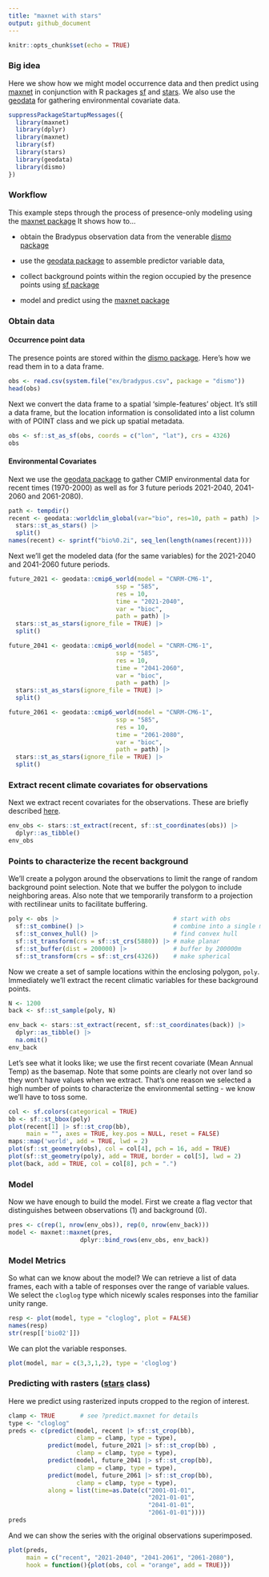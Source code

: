 ```yaml
---
title: "maxnet with stars"
output: github_document
---
```


```r
knitr::opts_chunk$set(echo = TRUE)
```


### Big idea

Here we show how we might model occurrence data and then predict using [maxnet]( https://CRAN.R-project.org/package=maxnet) in conjunction with R packages [sf](https://CRAN.R-project.org/package=sf) and [stars](https://CRAN.R-project.org/package=stars).  We also use the [geodata](https://CRAN.R-project.org/package=stars) for gathering environmental covariate data.

```r
suppressPackageStartupMessages({
  library(maxnet)
  library(dplyr)
  library(maxnet)
  library(sf)
  library(stars)
  library(geodata)
  library(dismo)
})
```

### Workflow

This example steps through the process of presence-only modeling using the [maxnet package](https://CRAN.R-project.org/package=maxnet)  It shows how to...

+ obtain the Bradypus observation data from the venerable [dismo package](https://CRAN.R-project.org/package=dismo)

+ use the [geodata package](https://CRAN.R-project.org/package=geodata) to assemble predictor variable data,

+ collect background points within the region occupied by the presence points using [sf package](https://CRAN.R-project.org/package=sf)

+ model and predict using the [maxnet package](https://CRAN.R-project.org/package=maxnet)


### Obtain data

#### Occurrence point data

The presence points are stored within the [dismo package](https://CRAN.R-project.org/package=dismo).  Here's how 
we read them in to a data frame.

```r
obs <- read.csv(system.file("ex/bradypus.csv", package = "dismo"))
head(obs)
```

Next we convert the data frame to a spatial 'simple-features' object.  It's still a data frame, but the location information is consolidated into a list column with of POINT class and we pick up spatial metadata.

```r
obs <- sf::st_as_sf(obs, coords = c("lon", "lat"), crs = 4326)
obs
```

#### Environmental Covariates

Next we use the [geodata package](https://CRAN.R-project.org/package=geodata) to gather CMIP environmental data for recent times (1970-2000) as well as for 3 future periods 2021-2040, 2041-2060 and 2061-2080). 

```r
path <- tempdir()
recent <- geodata::worldclim_global(var="bio", res=10, path = path) |>
  stars::st_as_stars() |>
  split()
names(recent) <- sprintf("bio%0.2i", seq_len(length(names(recent))))
```

Next we'll get the modeled data (for the same variables) for the 2021-2040 and 2041-2060 future periods.

```r
future_2021 <- geodata::cmip6_world(model = "CNRM-CM6-1", 
                              ssp = "585", 
                              res = 10, 
                              time = "2021-2040",
                              var = "bioc",
                              path = path) |>
  stars::st_as_stars(ignore_file = TRUE) |>
  split()

future_2041 <- geodata::cmip6_world(model = "CNRM-CM6-1", 
                              ssp = "585", 
                              res = 10, 
                              time = "2041-2060",
                              var = "bioc",
                              path = path) |>
  stars::st_as_stars(ignore_file = TRUE) |>
  split()

future_2061 <- geodata::cmip6_world(model = "CNRM-CM6-1", 
                              ssp = "585", 
                              res = 10, 
                              time = "2061-2080",
                              var = "bioc",
                              path = path) |>
  stars::st_as_stars(ignore_file = TRUE) |>
  split()
```


### Extract recent climate covariates for observations

Next we extract recent covariates for the observations.  These are briefly described [here](https://www.worldclim.org/data/bioclim.html).

```r
env_obs <- stars::st_extract(recent, sf::st_coordinates(obs)) |>
  dplyr::as_tibble()
env_obs
```

### Points to characterize the recent background

We'll create a polygon around the observations to limit the range of random background point selection.  Note that we buffer the polygon to include neighboring areas.  Also note that we temporarily transform to a projection with rectilinear units to facilitate buffering.

```r
poly <- obs |>                                # start with obs
  sf::st_combine() |>                         # combine into a single multipoint
  sf::st_convex_hull() |>                     # find convex hull
  sf::st_transform(crs = sf::st_crs(5880)) |> # make planar
  sf::st_buffer(dist = 200000) |>             # buffer by 200000m
  sf::st_transform(crs = sf::st_crs(4326))    # make spherical
```

Now we create a set of sample locations within the enclosing polygon, `poly`.  Immediately we'll extract the recent climatic variables for these background points.

```r
N <- 1200
back <- sf::st_sample(poly, N)

env_back <- stars::st_extract(recent, sf::st_coordinates(back)) |>
  dplyr::as_tibble() |>
  na.omit()
env_back
```

Let's see what it looks like; we use the first recent covariate (Mean Annual Temp) as the basemap.  Note that some points are clearly not over land so they won't have values when we extract.  That's one reason we selected a high number of points to characterize the environmental setting - we know we'll have to toss some.

```r
col <- sf.colors(categorical = TRUE)
bb <- sf::st_bbox(poly)
plot(recent[1] |> sf::st_crop(bb), 
     main = "", axes = TRUE, key.pos = NULL, reset = FALSE)
maps::map('world', add = TRUE, lwd = 2)
plot(sf::st_geometry(obs), col = col[4], pch = 16, add = TRUE)
plot(sf::st_geometry(poly), add = TRUE, border = col[5], lwd = 2)
plot(back, add = TRUE, col = col[8], pch = ".")
```

### Model

Now we have enough to build the model. First we create a flag vector that distinguishes between observations (1) and background (0).

```r
pres <- c(rep(1, nrow(env_obs)), rep(0, nrow(env_back)))
model <- maxnet::maxnet(pres,
                    dplyr::bind_rows(env_obs, env_back))
```

### Model Metrics

So what can we know about the model?  We can retrieve a list of data frames, each with a table of responses over the range of variable values.  We select the `cloglog` type which nicewly scales responses into the familiar unity range.

```r
resp <- plot(model, type = "cloglog", plot = FALSE)
names(resp)
str(resp[['bio02']])
```

We can plot the variable responses.

```r
plot(model, mar = c(3,3,1,2), type = 'cloglog')
```

### Predicting with rasters ([stars](https://r-spatial.github.io/stars/) class)

Here we predict using rasterized inputs cropped to the region of interest.

```r
clamp <- TRUE       # see ?predict.maxnet for details
type <- "cloglog"
preds <- c(predict(model, recent |> sf::st_crop(bb), 
                   clamp = clamp, type = type),
           predict(model, future_2021 |> sf::st_crop(bb) , 
                   clamp = clamp, type = type),
           predict(model, future_2041 |> sf::st_crop(bb), 
                   clamp = clamp, type = type),
           predict(model, future_2061 |> sf::st_crop(bb), 
                   clamp = clamp, type = type),
           along = list(time=as.Date(c("2001-01-01", 
                                       "2021-01-01", 
                                       "2041-01-01", 
                                       "2061-01-01"))))
preds
```

And we can show the series with the original observations superimposed.

```r
plot(preds,
     main = c("recent", "2021-2040", "2041-2061", "2061-2080"),
     hook = function(){plot(obs, col = "orange", add = TRUE)})
```